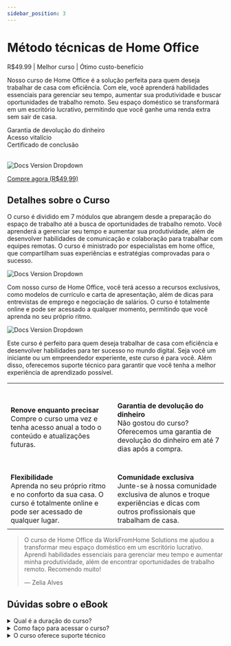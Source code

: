 ```yaml
---
sidebar_position: 3
---
```


# Método técnicas de Home Office
R$49.99 <icon icon="fa-solid fa-star" size="lg" color="#ffbb00" /><icon icon="fa-solid fa-star" size="lg" color="#ffbb00" /><icon icon="fa-solid fa-star" size="lg" color="#ffbb00" /><icon icon="fa-solid fa-star" size="lg" color="#ffbb00" /><icon icon="fa-solid fa-star" size="lg" color="#ffbb00" />
  | Melhor curso | Ótimo custo-benefício

Nosso curso de Home Office é a solução perfeita para quem deseja trabalhar de casa com eficiência. Com ele, você aprenderá habilidades essenciais para gerenciar seu tempo, aumentar sua produtividade e buscar oportunidades de trabalho remoto. Seu espaço doméstico se transformará em um escritório lucrativo, permitindo que você ganhe uma renda extra sem sair de casa.

<icon icon="fa-regulard fa-circle-check" size="lg" color="#00d652" /> Garantia de devolução do dinheiro <br/>
<icon icon="fa-regulard fa-circle-check" size="lg" color="#00d652" /> Acesso vitalício <br/>
<icon icon="fa-regulard fa-circle-check" size="lg" color="#00d652" /> Certificado de conclusão <br/><br/>

![Docs Version Dropdown](./img/homeOffice1.jpg#rounded)

[<Link className="button button--primary button--lg"> Compre agora (R$49,99)</Link>](htpps://www.google.com)

## Detalhes sobre o Curso

O curso é dividido em 7 módulos que abrangem desde a preparação do espaço de trabalho até a busca de oportunidades de trabalho remoto. Você aprenderá a gerenciar seu tempo e aumentar sua produtividade, além de desenvolver habilidades de comunicação e colaboração para trabalhar com equipes remotas. O curso é ministrado por especialistas em home office, que compartilham suas experiências e estratégias comprovadas para o sucesso.

![Docs Version Dropdown](./img/homeOffice2.jpg#rounded)

Com nosso curso de Home Office, você terá acesso a recursos exclusivos, como modelos de currículo e carta de apresentação, além de dicas para entrevistas de emprego e negociação de salários. O curso é totalmente online e pode ser acessado a qualquer momento, permitindo que você aprenda no seu próprio ritmo.

![Docs Version Dropdown](./img/homeOffice3.jpg#rounded)

Este curso é perfeito para quem deseja trabalhar de casa com eficiência e desenvolver habilidades para ter sucesso no mundo digital. Seja você um iniciante ou um empreendedor experiente, este curso é para você.  Além disso, oferecemos suporte técnico para garantir que você tenha a melhor experiência de aprendizado possível.<br/>


|   |  |
| ------------- | ------------- |
| <icon icon="fa-regulard fa-circle-check" size="2xl"/><br/><br/><b>Renove enquanto precisar</b><br/>Compre o curso uma vez e tenha acesso anual a todo o conteúdo e atualizações futuras. | <icon icon="fa-regulard fa-circle-arrow-up" size="2xl"/><br/><br/><b>Garantia de devolução do dinheiro</b><br/>Não gostou do curso? Oferecemos uma garantia de devolução do dinheiro em até 7 dias após a compra. |
| <icon icon="fa-regulard fa-circle-play" size="2xl"/><br/><br/><b>Flexibilidade</b><br/>Aprenda no seu próprio ritmo e no conforto da sua casa. O curso é totalmente online e pode ser acessado de qualquer lugar. | <icon icon="fa-regulard fa-circle-plus" size="2xl"/><br/><br/><b>Comunidade exclusiva</b><br/>Junte-se à nossa comunidade exclusiva de alunos e troque experiências e dicas com outros profissionais que trabalham de casa. |
|   |  |

> O curso de Home Office da WorkFromHome Solutions me ajudou a transformar meu espaço doméstico em um escritório lucrativo. Aprendi habilidades essenciais para gerenciar meu tempo e aumentar minha produtividade, além de encontrar oportunidades de trabalho remoto. Recomendo muito!
>
> — Zelia Alves

## Dúvidas sobre o eBook

<details>
<summary>Qual é a duração do curso?</summary>
<div>O curso é autoinstrucional, ou seja, você pode completá-lo no seu próprio ritmo. A duração pode variar de acordo com o tempo que você dedica a ele.</div>
</details>
<details>
<summary>Como faço para acessar o curso?</summary>
<div>Após a compra, você receberá um e-mail com as instruções para acessar o curso.</div>
</details>
<details>
<summary>O curso oferece suporte técnico</summary>
<div>Sim. Nossa equipe de suporte ao cliente está disponível 24 horas por dia, 7 dias por semana, para responder a quaisquer perguntas que você possa ter. Você pode entrar em contato conosco por e-mail ou chat ao vivo em nosso site.</div>
</details>
